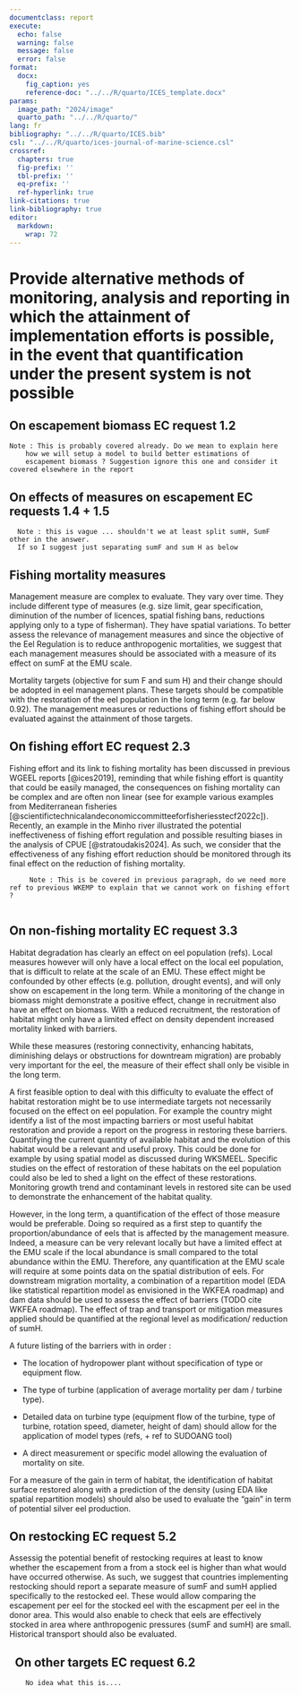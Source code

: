```yaml
---
documentclass: report
execute:
  echo: false
  warning: false
  message: false
  error: false
format:
  docx:
    fig_caption: yes
    reference-doc: "../../R/quarto/ICES_template.docx"
params:
  image_path: "2024/image"
  quarto_path: "../../R/quarto/"
lang: fr
bibliography: "../../R/quarto/ICES.bib"
csl: "../../R/quarto/ices-journal-of-marine-science.csl"
crossref:
  chapters: true
  fig-prefix: ''
  tbl-prefix: ''
  eq-prefix: ''
  ref-hyperlink: true
link-citations: true
link-bibliography: true
editor: 
  markdown: 
    wrap: 72
---
```


# Provide alternative methods of monitoring, analysis and reporting in which the attainment of implementation efforts is possible, in the event that quantification under the present system is not possible

## On escapement biomass EC request 1.2

```         
Note : This is probably covered already. Do we mean to explain here
    how we will setup a model to build better estimations of
    escapement biomass ? Suggestion ignore this one and consider it covered elsewhere in the report
```

## On effects of measures on escapement EC requests 1.4 + 1.5

```         
  Note : this is vague ... shouldn't we at least split sumH, SumF other in the answer.
  If so I suggest just separating sumF and sum H as below
```

## Fishing mortality measures

Management measure are complex to evaluate. They vary over time. They
include different type of measures (e.g. size limit, gear specification,
diminution of the number of licences, spatial fishing bans, reductions
applying only to a type of fisherman). They have spatial variations. To
better assess the relevance of management measures and since the
objective of the Eel Regulation is to reduce anthropogenic mortalities,
we suggest that each management measures should be associated with a
measure of its effect on sumF at the EMU scale.

Mortality targets (objective for sum F and sum H) and their change
should be adopted in eel management plans. These targets should be
compatible with the restoration of the eel population in the long term
(e.g. far below 0.92). The management measures or reductions of fishing
effort should be evaluated against the attainment of those targets.
<!--- I would remove this paragraph: setting intermediate is a management question
not a scientific one. For ICES, given the situation, we can only set one target and
recommendation: sumA=0 -->

## On fishing effort EC request 2.3

Fishing effort and its link to fishing mortality has been discussed in
previous WGEEL reports [@ices2019], reminding that while fishing effort
is quantity that could be easily managed, the consequences on fishing
mortality can be complex and are often non linear (see for example
various examples from Mediterranean fisheries
[@scientifictechnicalandeconomiccommitteeforfisheriesstecf2022c]).
Recently, an example in the Minho river illustrated the potential
ineffectiveness of fishing effort regulation and possible resulting biases in the
analysis of CPUE [@stratoudakis2024]. As such, we consider that the effectiveness
of any fishing effort reduction should be monitored through its final effect on the
reduction of fishing mortality.

```         
     Note : This is be covered in previous paragraph, do we need more ref to previous WKEMP to explain that we cannot work on fishing effort ?
   
```

## On non-fishing mortality EC request 3.3

Habitat degradation has clearly an effect on eel population (refs).
Local measures however will only have a local effect on the local eel
population, that is difficult to relate at the scale of an EMU. These
effect might be confounded by other effects (e.g. pollution, drought
events), and will only show on escapement in the long term. While a
monitoring of the change in biomass might demonstrate a positive effect,
change in recruitment also have an effect on biomass. With a reduced
recruitment, the restoration of habitat might only have a limited effect
on density dependent increased mortality linked with barriers.

While these measures (restoring connectivity, enhancing habitats,
diminishing delays or obstructions for downtream migration) are probably
very important for the eel, the measure of their effect shall only be
visible in the long term.

A first feasible option to deal with this difficulty to evaluate the
effect of habitat restoration might be to use intermediate targets not
necessarily focused on the effect on eel population. For example the
country might identify a list of the most impacting barriers or most
useful habitat restoration and provide a report on the progress in
restoring these barriers. Quantifying the current quantity of available
habitat and the evolution of this habitat would be a relevant and useful
proxy. This could be done for example by using spatial model as
discussed during WKSMEEL. Specific studies on the effect of restoration
of these habitats on the eel population could also be led to shed a
light on the effect of these restorations. Monitoring growth trend and
contaminant levels in restored site can be used to demonstrate the
enhancement of the habitat quality.

However, in the long term, a quantification of the effect of those
measure would be preferable. Doing so required as a first step to
quantify the proportion/abundance of eels that is affected by the
management measure. Indeed, a measure can be very relevant locally but
have a limited effect at the EMU scale if the local abundance is small
compared to the total abundance within the EMU. Therefore, any
quantification at the EMU scale will require at some points data on the
spatial distribution of eels. For downstream migration mortality, a
combination of a repartition model (EDA like statistical repartition
model as envisioned in the WKFEA roadmap) and dam data should be used to
assess the effect of barriers (TODO cite WKFEA roadmap). The effect of
trap and transport or mitigation measures applied should be quantified
at the regional level as modification/ reduction of sumH.

A future listing of the barriers with in order :

-   The location of hydropower plant without specification of type or
    equipment flow.

-   The type of turbine (application of average mortality per dam /
    turbine type).

-   Detailed data on turbine type (equipment flow of the turbine, type
    of turbine, rotation speed, diameter, height of dam) should allow
    for the application of model types (refs, + ref to SUDOANG tool)

-   A direct measurement or specific model allowing the evaluation of
    mortality on site.

For a measure of the gain in term of habitat, the identification of
habitat surface restored along with a prediction of the density (using
EDA like spatial repartition models) should also be used to evaluate the
"gain" in term of potential silver eel production.

## On restocking EC request 5.2

Assessig the potential benefit of restocking requires at least to know
whether the escapement from a from a stock eel is higher than what would
have occurred otherwise. As such, we suggest that countries implementing
restocking should report a separate measure of sumF and sumH applied
specifically to the restocked eel. These would allow comparing the
escapement per eel for the stocked eel with the escapment per eel in the
donor area. This would also enable to check that eels are effectively
stocked in area where anthropogenic pressures (sumF and sumH) are small.
Historical transport should also be evaluated.

##   On other targets EC request 6.2

```         
    No idea what this is....
```
